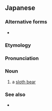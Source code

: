 ==Japanese==
{{DEFAULTSORT:なまけぐま}}
{{wikipedia|lang=ja}}
{{ja-kanjitab|なま|o1=け|くま|k2=ぐま|yomi=irr|r=y}}

===Alternative forms===
* {{ja-l|懶け熊}}

===Etymology===
{{com|ja|怠け|熊|tr1=namake|t1=[[lazing]]|tr2=kuma|t2=[[bear]]}}

===Pronunciation===
{{ja-pron|なまけぐま|y=irr|acc=3}}

===Noun===
{{ja-noun|なまけぐま|ナマケグマ}}

# a [[sloth bear]]

===See also===
* {{ja-r|怠け者|なまけもの}}

{{C|ja|Ursids}}
